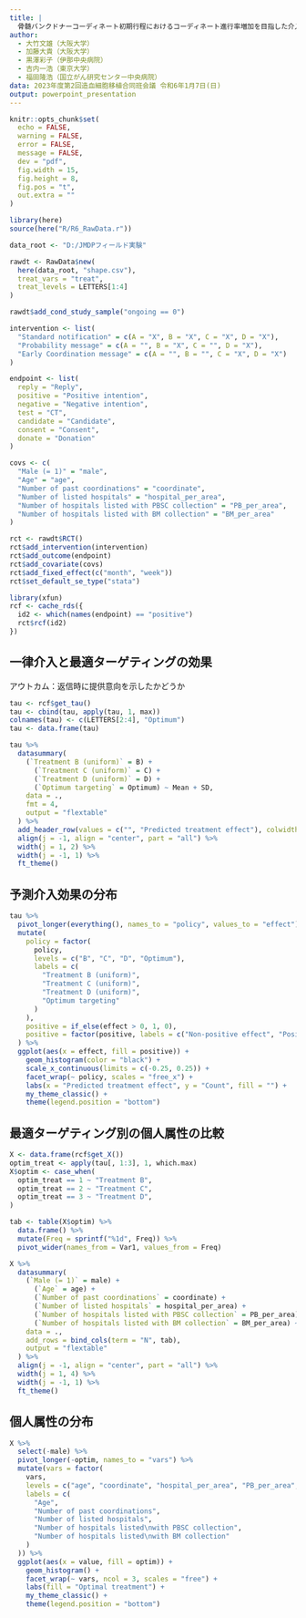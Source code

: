 ```yaml
---
title: |
  骨髄バンクドナーコーディネート初期行程におけるコーディネート進行率増加を目指した介入研究
author:
  - 大竹文雄（大阪大学）
  - 加藤大貴（大阪大学）
  - 黒澤彩子（伊那中央病院）
  - 吉内一浩（東京大学）
  - 福田隆浩（国立がん研究センター中央病院）
data: 2023年度第2回造血細胞移植合同班会議 令和6年1月7日(日)
output: powerpoint_presentation
---
```



```r
knitr::opts_chunk$set(
  echo = FALSE,
  warning = FALSE,
  error = FALSE,
  message = FALSE,
  dev = "pdf",
  fig.width = 15,
  fig.height = 8,
  fig.pos = "t",
  out.extra = ""
)
```

```r
library(here)
source(here("R/R6_RawData.r"))

data_root <- "D:/JMDPフィールド実験"
```

```r
rawdt <- RawData$new(
  here(data_root, "shape.csv"),
  treat_vars = "treat",
  treat_levels = LETTERS[1:4]
)

rawdt$add_cond_study_sample("ongoing == 0")
```

```r
intervention <- list(
  "Standard notification" = c(A = "X", B = "X", C = "X", D = "X"),
  "Probability message" = c(A = "", B = "X", C = "", D = "X"),
  "Early Coordination message" = c(A = "", B = "", C = "X", D = "X")
)

endpoint <- list(
  reply = "Reply",
  positive = "Positive intention",
  negative = "Negative intention",
  test = "CT",
  candidate = "Candidate",
  consent = "Consent",
  donate = "Donation"
)

covs <- c(
  "Male (= 1)" = "male",
  "Age" = "age",
  "Number of past coordinations" = "coordinate",
  "Number of listed hospitals" = "hospital_per_area",
  "Number of hospitals listed with PBSC collection" = "PB_per_area",
  "Number of hospitals listed with BM collection" = "BM_per_area"
)

rct <- rawdt$RCT()
rct$add_intervention(intervention)
rct$add_outcome(endpoint)
rct$add_covariate(covs)
rct$add_fixed_effect(c("month", "week"))
rct$set_default_se_type("stata")
```

```r
library(xfun)
rcf <- cache_rds({
  id2 <- which(names(endpoint) == "positive")
  rct$rcf(id2)
})
```

## 一律介入と最適ターゲティングの効果

アウトカム：返信時に提供意向を示したかどうか

```r
tau <- rcf$get_tau()
tau <- cbind(tau, apply(tau, 1, max))
colnames(tau) <- c(LETTERS[2:4], "Optimum")
tau <- data.frame(tau)

tau %>%
  datasummary(
    (`Treatment B (uniform)` = B) +
      (`Treatment C (uniform)` = C) +
      (`Treatment D (uniform)` = D) +
      (`Optimum targeting` = Optimum) ~ Mean + SD,
    data = .,
    fmt = 4,
    output = "flextable"
  ) %>%
  add_header_row(values = c("", "Predicted treatment effect"), colwidths = c(1, 2)) %>%
  align(j = -1, align = "center", part = "all") %>%
  width(j = 1, 2) %>%
  width(j = -1, 1) %>%
  ft_theme()
```

## 予測介入効果の分布

```r
tau %>%
  pivot_longer(everything(), names_to = "policy", values_to = "effect") %>%
  mutate(
    policy = factor(
      policy,
      levels = c("B", "C", "D", "Optimum"),
      labels = c(
        "Treatment B (uniform)",
        "Treatment C (uniform)",
        "Treatment D (uniform)",
        "Optimum targeting"
      )
    ),
    positive = if_else(effect > 0, 1, 0),
    positive = factor(positive, labels = c("Non-positive effect", "Positive effect"))
  ) %>%
  ggplot(aes(x = effect, fill = positive)) +
    geom_histogram(color = "black") +
    scale_x_continuous(limits = c(-0.25, 0.25)) +
    facet_wrap(~ policy, scales = "free_x") +
    labs(x = "Predicted treatment effect", y = "Count", fill = "") +
    my_theme_classic() +
    theme(legend.position = "bottom")
```

## 最適ターゲティング別の個人属性の比較

```r
X <- data.frame(rcf$get_X())
optim_treat <- apply(tau[, 1:3], 1, which.max)
X$optim <- case_when(
  optim_treat == 1 ~ "Treatment B",
  optim_treat == 2 ~ "Treatment C",
  optim_treat == 3 ~ "Treatment D",
)

tab <- table(X$optim) %>%
  data.frame() %>%
  mutate(Freq = sprintf("%1d", Freq)) %>%
  pivot_wider(names_from = Var1, values_from = Freq)

X %>%
  datasummary(
    (`Male (= 1)` = male) +
      (`Age` = age) +
      (`Number of past coordinations` = coordinate) +
      (`Number of listed hospitals` = hospital_per_area) +
      (`Number of hospitals listed with PBSC collection` = PB_per_area) +
      (`Number of hospitals listed with BM collection` = BM_per_area) ~ optim * Mean,
    data = .,
    add_rows = bind_cols(term = "N", tab),
    output = "flextable"
  ) %>%
  align(j = -1, align = "center", part = "all") %>%
  width(j = 1, 4) %>%
  width(j = -1, 1) %>%
  ft_theme()
```

## 個人属性の分布

```r
X %>%
  select(-male) %>%
  pivot_longer(-optim, names_to = "vars") %>%
  mutate(vars = factor(
    vars,
    levels = c("age", "coordinate", "hospital_per_area", "PB_per_area", "BM_per_area"),
    labels = c(
      "Age",
      "Number of past coordinations",
      "Number of listed hospitals",
      "Number of hospitals listed\nwith PBSC collection",
      "Number of hospitals listed\nwith BM collection"
    )
  )) %>%
  ggplot(aes(x = value, fill = optim)) +
    geom_histogram() +
    facet_wrap(~ vars, ncol = 3, scales = "free") +
    labs(fill = "Optimal treatment") +
    my_theme_classic() +
    theme(legend.position = "bottom")
```
